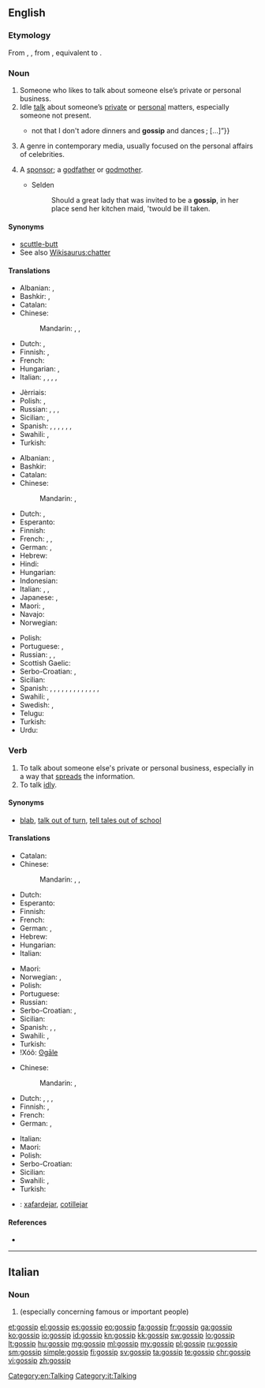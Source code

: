 ==English==
{{wikipedia}}

===Etymology===
From {{etyl|enm|en}} {{term|gossib|lang=enm}}, {{term|godsib||a close friend or relation, a confidant|lang=enm}}, from {{etyl|ang|en}} {{term|godsibb|lang=ang||godparent, sponsor}}, equivalent to {{compound|god|sib}}.

===Noun===
{{en-noun}}

# Someone who likes to talk about someone else’s private or personal business.
# Idle [[talk]] about someone’s [[private]] or [[personal]] matters, especially someone not present.
#* {{quote-book|year=1907|author=[[w:Robert W. Chambers|Robert Chambers]]
|title=The Younger Set
|chapter=2/5|url=http://openlibrary.org/works/OL8127246W
|passage=“I ought to arise and go forth with timbrel and with dances ; but, do you know, I am not inclined to revels ?{{...}}not that I don't adore dinners and '''gossip''' and dances ;&nbsp;[&hellip;]”}}
# A genre in contemporary media, usually focused on the personal affairs of celebrities.
# {{context|obsolete|lang=en}} A [[sponsor]]; a [[godfather]] or [[godmother]].
#* Selden
#*: Should a great lady that was invited to be a '''gossip''', in her place send her kitchen maid, 'twould be ill taken.

====Synonyms====
* [[scuttle-butt]]
* See also [[Wikisaurus:chatter]]

====Translations====
{{trans-top|person}}
* Albanian: {{t-|sq|thashethemexhi|m}}, {{t+|sq|çuçurjar|m}}
* Bashkir: {{tø|ba|ғәйбәтсе|m|tr=ğäybätse}}, {{tø|ba|ғәйбәт тоҡсайы|m|tr=ğäybät toqsayï}}
* Catalan: {{t-|ca|xafarder}}
* Chinese:
*: Mandarin: {{t|cmn|愛說閒話的人|sc=Hani}}, {{t|cmn|爱说闲话的人|tr=ài shuō xiánhuà de rén|sc=Hani}}, {{t|cmn|八卦的人|tr=bāguà de rén|sc=Hani}}
* Dutch: {{t-|nl|roddelaar|m}}, {{t-|nl|roddelaarster|f}}
* Finnish: {{t+|fi|juoruilija}}, {{t-|fi|juorukello}}
* French: {{t+|fr|commère|f}}
* Hungarian: {{t-|hu|pletykás}}, {{t-|hu|pletykafészek}}
* Italian: {{t-|it|pettegolo|m}}, {{t+|it|pettegola|f}}, {{t-|it|chiacchierone|m}}, {{t-|it|chiacchierona|f}}, {{t-|it|comare|f}} {{qualifier|regional}}
{{trans-mid}}
* Jèrriais: {{tø|roa-jer|conméthe|f}}
* Polish: {{t+|pl|plotkarz|m}}, {{t+|pl|plotkarka|f}}
* Russian: {{t+|ru|сплетник|m|tr=splétnik}}, {{t+|ru|сплетница|m|tr=splétnica}}, {{t+|ru|болтун|m|tr=boltún|sc=Cyrl}}, {{t+|ru|болтунья|f|tr=boltúnʹja|sc=Cyrl}}
* Sicilian: {{t-|scn|cuttigghiaru|m}}, {{t-|scn|cuttigghiara|f}}
* Spanish: {{t+|es|chismoso|m}}, {{t-|es|chismosa|f}} {{qualifier|especially Latin America}}, {{t+|es|copuchento|m}} {{qualifier|Chile|colloquial}}, {{t-|es|argüendero|m}}, {{t-|es|argüendera|f}} {{qualifier|Mexico|colloquial}}, {{t-|es|alcahuete|m}}, {{t+|es|cotilla|m|f}}
* Swahili: {{t+|sw|tetesi}}, {{t+|sw|fitina}}
* Turkish: {{t+|tr|dedikoducu}}
{{trans-bottom}}

{{trans-top|idle talk}}
* Albanian: {{t-|sq|thashetheme|f}}, {{t+|sq|çuçurimë|f}}
* Bashkir: {{tø|ba|ғәйбәт|m|tr=ğäybät}}
* Catalan: {{t-|ca|xafarderia|f}}
* Chinese:
*: Mandarin: {{t-|cmn|閒話|sc=Hani}}, {{t-|cmn|闲话|tr=xiánhuá|sc=Hani}}
* Dutch: {{t-|nl|kletspraatje}}, {{t+|nl|roddel}}
* Esperanto: {{t-|eo|klaĉo}}
* Finnish: {{t-|fi|juoru}}
* French: {{t+|fr|commérage}}, {{t+|fr|ragot}}, {{t+|fr|cancan}}
* German: {{t+|de|Klatsch|m}}, {{t+|de|Tratsch|m}}
* Hebrew: {{t+|he|רכילות|f|tr=rehilut}}
* Hindi: {{t-|hi|गप-शप|f|tr=gap-śap|sc=Deva}}
* Hungarian: {{t+|hu|pletyka}}
* Indonesian: {{t+|id|gosip}}
* Italian: {{t+|it|pettegolezzo|m}}, {{t-|it|chiacchera|f}}, {{t+|it|diceria|f}}
* Japanese: {{t+|ja|噂|tr=うわさ, uwasa|sc=Jpan}}, {{t-|ja|ゴシップ|tr=goshippu|sc=Jpan}}
* Maori: {{t-|mi|tarawau}}, {{t-|mi|pōtinitini}}
* Navajo: {{tø|nv|aseezį́}}
* Norwegian: {{t-|no|sladder|n}}
{{trans-mid}}
* Polish: {{t+|pl|plotka|f}}
* Portuguese: {{t+|pt|bisbilhotice|f}}, {{t+|pt|fofoca|f}} {{qualifier|Brazil}}
* Russian: {{t+|ru|сплетни|f-p|tr=splétni}}, {{t-|ru|слухи|m-p|tr=slúxi}}, {{t+|ru|болтовня|f|tr=boltovnjá|sc=Cyrl}}
* Scottish Gaelic: {{t-|gd|seanchas|m}}
* Serbo-Croatian: {{t-|sh|ogovaranje|n}}, {{t-|sh|оговарање|n}}
* Sicilian: {{t+|scn|cuttigghiu|m}}
* Spanish: {{t+|es|chisme|m}} {{qualifier|especially Latin America}}, {{t-|es|bochinche|m}} {{qualifier|Colombian Atlantic Coast|Dominican Republic|Panama|Puerto Rico - colloquial}}, {{t-|es|brete|f}} {{qualifier|Cuba|colloquial}}, {{t+|es|cahuín|m}} {{qualifier|Chile|colloquial}}, {{t+|es|chambre|m}} {{qualifier|El Salvador|Honduras - colloquial}}, {{t-|es|chimento|m}} {{qualifier|Argentina|Uruguay - colloquial}}, {{t-|es|chirmol|m}} {{qualifier|Guatemala|colloquial}}, {{t-|es|cocoa|f}} {{qualifier|Panama|colloquial}}, {{t+|es|copucha|f}} {{qualifier|Chile|colloquial}}, {{t-|es|cotilleo|m}} {{qualifier|Spain}}, {{t-|es|cuecho|m}} {{qualifier|Nicaragua|colloquial}}, {{t-|es|mitote|m}}, {{t-|es|argüende|m}} {{qualifier|Mexico|colloquial}}, {{t-|es|vinazo|m}} {{qualifier|Costa Rica|colloquial}}
* Swahili: {{t+|sw|tetesi}}, {{t+|sw|fitina}}
* Swedish: {{t+|sv|skvaller|n}}, {{t+|sv|sladder|n}}
* Telugu: {{t-|te|గాలి కబుర్లు|tr=gaali kaburlu}}
* Turkish: {{t+|tr|dedikodu}}
* Urdu: {{t-|ur|گپ شپ|f|tr=gap śap|sc=ur-Arab}}
{{trans-bottom}}

===Verb===
{{en-verb|gossips|'''[[gossiping]]''' ''or'' '''[[gossipping]]'''|'''[[gossiped]]''' ''or'' '''[[gossipped]]'''}}

# To talk about someone else's private or personal business, especially in a way that [[spread]]s the information.
# To talk [[idly]].

====Synonyms====
* {{sense|talk about someone else's private or personal business}} [[blab]], [[talk out of turn]], [[tell tales out of school]]

====Translations====
{{trans-top|to talk about someone else's private or personal business}}
* Catalan: {{t+|ca|xafardejar}}
* Chinese:
*: Mandarin: {{t|cmn|說閒話|sc=Hani}}, {{t|cmn|说闲话|tr=shuō xiánhuà|sc=Hani}}, {{t|cmn|八卦|tr=bāguà|sc=Hani}}
* Dutch: {{t+|nl|roddelen}}
* Esperanto: {{t-|eo|klaĉi}}
* Finnish: {{t-|fi|juoruta}}
* French: {{t+|fr|commérer}}
* German: {{t+|de|tratschen}}, {{t+|de|klatschen}}
* Hebrew: {{t-|he|לרכל}}
* Hungarian: {{t+|hu|pletykál}}
* Italian: {{t+|it|spettegolare}}
{{trans-mid}}
* Maori: {{t-|mi|pakitara}}
* Norwegian: {{t-|no|sladre}}, {{t-|no|slarve}}
* Polish: {{t+|pl|plotkować}}
* Portuguese: {{t-|pt|fofocar}} {{qualifier|Brazil}}
* Russian: {{t+|ru|сплетничать|tr=splétničatʹ}} {{impf}}
* Serbo-Croatian: {{t-|sh|tračati}}, {{t-|sh|ogovarati}}
* Sicilian: {{t-|scn|cuttigghiari}}
* Spanish: {{t-|es|chismear}}, {{t-|es|cotillear}}, {{t-|es|chismorrear}}
* Swahili: {{t+|sw|fakachi}}, {{t+|sw|fitina}}
* Turkish: {{t-|tr|dedikodu yapmak}}
* ǃXóõ: [[ʘgāle]]
{{trans-bottom}}

{{trans-top|to talk idly}}
* Chinese:
*: Mandarin: {{t|cmn|說閒聊|sc=Hani}}, {{t|cmn|说闲聊|tr=shuō xiánliáo|sc=Hani}}
* Dutch: {{t+|nl|babbelen}}, {{t+|nl|zeveren}}, {{t+|nl|kletsen}}, {{t+|nl|zwetsen}}
* Finnish: {{t+|fi|jutella}}, {{t-|fi|juoruilla}}
* French: {{t+|fr|bavarder}}
* German: {{t+|de|klatschen}}, {{t+|de|schwatzen}}
{{trans-mid}}
* Italian: {{t-|it|chiaccherare}}
* Maori: {{t-|mi|pakitara}}
* Polish: {{t+|pl|plotkować}}
* Serbo-Croatian: {{t-|sh|brbljati}}
* Sicilian: {{t-|scn|cuttigghiari}}
* Swahili: {{t+|sw|fakachi}}, {{t+|sw|fitina}}
* Turkish: {{t+|tr|çene çalmak}}
{{trans-bottom}}

{{checktrans-top}}
* {{ttbc|ca}}: [[xafardejar]], [[cotillejar]]
{{trans-bottom}}

====References====
* {{R:BBS}}

[[Category:en:Talking]]

----

==Italian==

===Noun===
{{head|it|noun|g=m|inv}}

# {{l|en|gossip}} (especially concerning famous or important people)

[[Category:it:Talking]]

[[et:gossip]]
[[el:gossip]]
[[es:gossip]]
[[eo:gossip]]
[[fa:gossip]]
[[fr:gossip]]
[[ga:gossip]]
[[ko:gossip]]
[[io:gossip]]
[[id:gossip]]
[[kn:gossip]]
[[kk:gossip]]
[[sw:gossip]]
[[lo:gossip]]
[[lt:gossip]]
[[hu:gossip]]
[[mg:gossip]]
[[ml:gossip]]
[[my:gossip]]
[[pl:gossip]]
[[ru:gossip]]
[[sm:gossip]]
[[simple:gossip]]
[[fi:gossip]]
[[sv:gossip]]
[[ta:gossip]]
[[te:gossip]]
[[chr:gossip]]
[[vi:gossip]]
[[zh:gossip]]